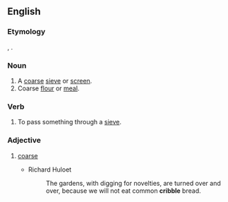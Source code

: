 ==English==

===Etymology===
{{etyl|fr|en}} {{m|fr|crible}}, {{etyl|LL.|en}} {{lena}} {{m|la|criblus||sieve}}.

===Noun===
{{en-noun}}

# A [[coarse]] [[sieve]] or [[screen]].
# Coarse [[flour]] or [[meal]].
#: {{rfquotek|en|Johnson}}

===Verb===
{{en-verb|cribbl}}

# To pass something through a [[sieve]].

===Adjective===
{{en-adj}}

# {{lb|en|obsolete}} [[coarse]]
#* Richard Huloet
#*: The gardens, with digging for novelties, are turned over and over, because we will not eat common '''cribble''' bread.